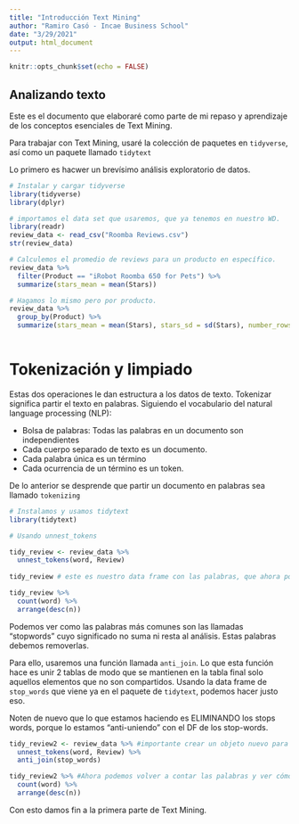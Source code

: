 ```yaml
---
title: "Introducción Text Mining"
author: "Ramiro Casó - Incae Business School"
date: "3/29/2021"
output: html_document
---
```


```r
knitr::opts_chunk$set(echo = FALSE)
```

## Analizando texto

Este es el documento que elaboraré como parte de mi repaso y aprendizaje de los conceptos esenciales de Text Mining. 

Para trabajar con Text Mining, usaré la colección de paquetes en `tidyverse`, así como un paquete llamado `tidytext`  

Lo primero es hacwer un brevísimo análisis exploratorio de datos. 

```r
# Instalar y cargar tidyverse
library(tidyverse)
library(dplyr)

# importamos el data set que usaremos, que ya tenemos en nuestro WD. 
library(readr)
review_data <- read_csv("Roomba Reviews.csv")
str(review_data)

# Calculemos el promedio de reviews para un producto en específico. 
review_data %>%
  filter(Product == "iRobot Roomba 650 for Pets") %>%
  summarize(stars_mean = mean(Stars))

# Hagamos lo mismo pero por producto. 
review_data %>%
  group_by(Product) %>%
  summarize(stars_mean = mean(Stars), stars_sd = sd(Stars), number_rows = n())
  
```

# Tokenización y limpiado
Estas dos operaciones le dan estructura a los datos de texto. Tokenizar significa partir el texto en palabras. Siguiendo el vocabulario del natural language processing (NLP): 

* Bolsa de palabras: Todas las palabras en un documento son independientes
* Cada cuerpo separado de texto es un documento. 
* Cada palabra única es un término
* Cada ocurrencia de un término es un token. 

De lo anterior se desprende que partir un documento en palabras sea llamado `tokenizing`

```r

# Instalamos y usamos tidytext
library(tidytext)

# Usando unnest_tokens

tidy_review <- review_data %>%
  unnest_tokens(word, Review)
  
tidy_review # este es nuestro data frame con las palabras, que ahora podemos contar. 

tidy_review %>%
  count(word) %>%
  arrange(desc(n))
```
Podemos ver como las palabras más comunes son las llamadas "stopwords" cuyo significado no suma ni resta al análisis. Estas palabras debemos removerlas. 

Para ello, usaremos una función llamada `anti_join`. Lo que esta función hace es unir 2 tablas de modo que se mantienen en la tabla final solo aquellos elementos que no son compartidos. Usando la data frame de `stop_words` que viene ya en el paquete de `tidytext`, podemos hacer justo eso. 

Noten de nuevo que lo que estamos haciendo es ELIMINANDO los stops words, porque lo estamos "anti-uniendo" con el DF de los stop-words. 

```r
tidy_review2 <- review_data %>% #importante crear un objeto nuevo para no sobre-escribir el anterior. 
  unnest_tokens(word, Review) %>%
  anti_join(stop_words)

tidy_review2 %>% #Ahora podemos volver a contar las palabras y ver cómo los stops-words desaparecen. 
  count(word) %>%
  arrange(desc(n))
```

Con esto damos fin a la primera parte de Text Mining. 




